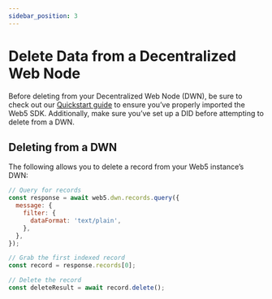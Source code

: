 ```yaml
---
sidebar_position: 3
---
```


# Delete Data from a Decentralized Web Node

Before deleting from your Decentralized Web Node (DWN), be sure to check out our [Quickstart guide](../../quickstart) to ensure you’ve properly imported the Web5 SDK. Additionally, make sure you’ve set up a DID before attempting to delete from a DWN.

## Deleting from a DWN

The following allows you to delete a record from your Web5 instance’s DWN:

```jsx
// Query for records
const response = await web5.dwn.records.query({
  message: {
    filter: {
      dataFormat: 'text/plain',
    },
  },
});

// Grab the first indexed record
const record = response.records[0];

// Delete the record
const deleteResult = await record.delete();
```
